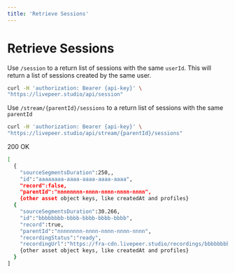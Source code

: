 ```yaml
---
title: 'Retrieve Sessions'
---
```


# Retrieve Sessions

Use `/session` to a return list of sessions with the same `userId`. This will
return a list of sessions created by the same user.

```bash
curl -H 'authorization: Bearer {api-key}' \
"https://livepeer.studio/api/session"
```

Use `/stream/{parentId}/sessions` to a return list of sessions with the same
`parentId`

```bash
curl -H 'authorization: Bearer {api-key}' \
"https://livepeer.studio/api/stream/{parentId}/sessions"
```

200 OK

```bash
[
  {
    "sourceSegmentsDuration":250,,
    "id":"aaaaaaaa-aaaa-aaaa-aaaa-aaaa",
    "record":false,
    "parentId":"nnnnnnnn-nnnn-nnnn-nnnn-nnnn",
    {other asset object keys, like createdAt and profiles}
  {
    "sourceSegmentsDuration":30.266,
    "id":"bbbbbbbb-bbbb-bbbb-bbbb-bbbb",
    "record":true,
    "parentId":"nnnnnnnn-nnnn-nnnn-nnnn-nnnn",
    "recordingStatus":"ready",
    "recordingUrl":"https://fra-cdn.livepeer.studio/recordings/bbbbbbbb-bbbb-bbbb-bbbb-bbbb/index.m3u8",
    {other asset object keys, like createdAt and profiles}
  }
]
```
